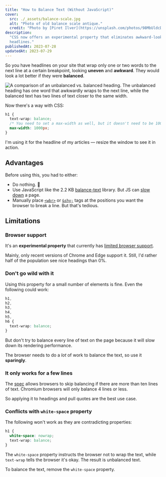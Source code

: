 ```yaml
---
title: "How to Balance Text (Without JavaScript)"
cover:
  src: ./_assets/balance-scale.jpg
  alt: "Photo of old balance scale antique."
  credit: "Photo by [Piret Ilver](https://unsplash.com/photos/98MbUldcDJY)"
description:
  "CSS now offers an experimental property that eliminates awkward-looking
  headlines."
publishedAt: 2023-07-28
updatedAt: 2023-07-29
---
```


So you have headlines on your site that wrap only one or two words to the next
line at a certain breakpoint, looking **uneven** and **awkward**. They would
look a lot better if they were **balanced**.


<Image
  src={comparison}
  alt="A comparison of an unbalanced vs. balanced heading. The unbalanced heading has one word that awkwardly wraps to the next line, while the balanced text has two lines of text closer to the same width."
/>

Now there's a way with CSS:

```css title="styles.css"
h1 {
  text-wrap: balance;
  /* You need to set a max-width as well, but it doesn't need to be 1000px */
  max-width: 1000px;
}
```

I'm using it for the headline of my articles — resize the window to see it in
action.

## Advantages

Before using this, you had to either:

- Do nothing. 🙈
- Use JavaScript like the 2.2 KB
  [balance-text](https://github.com/adobe/balance-text) library. But JS can
  [slow down](/blog/300ms-faster-reducing-wikipedias-total-blocking-time/) a
  page.
- Manually place
  [`<wbr>`](https://developer.mozilla.org/en-US/docs/Web/HTML/Element/wbr) or
  [`&shy;`](https://developer.mozilla.org/en-US/docs/Web/CSS/hyphens) tags at
  the positions you want the browser to break a line. But that's tedious.

## Limitations

### Browser support

It's an **experimental property** that currently has
[limited browser support](https://caniuse.com/?search=text-wrap%20balance).

Mainly, only recent versions of Chrome and Edge support it. Still, I'd rather
half of the population see nice headings than 0%.

### Don't go wild with it

Using this property for a small number of elements is fine. Even the following
could work:

```css
h1,
h2,
h3,
h4,
h5,
h6 {
  text-wrap: balance;
}
```

But don't try to balance every line of text on the page because it will slow
down its rendering performance.

The browser needs to do a _lot_ of work to balance the text, so use it
**sparingly**.

### It only works for a few lines

The [spec](https://www.w3.org/TR/css-text-4/#text-wrap) allows browsers to skip
balancing if there are more than ten lines of text. Chromium browsers will only
balance 4 lines or less.

So applying it to headings and pull quotes are the best use case.

### Conflicts with `white-space` property

The following won't work as they are contradicting properties:

```css
h1 {
  white-space: nowrap;
  text-wrap: balance;
}
```

The `white-space` property instructs the browser not to wrap the text, while
`text-wrap` tells the browser it's okay. The result is unbalanced text.

To balance the text, remove the `white-space` property.
